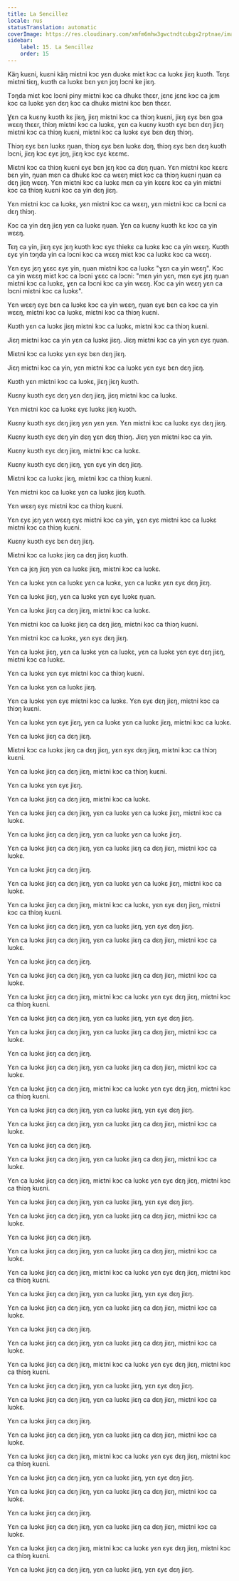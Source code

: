 ```yaml
---
title: La Sencillez
locale: nus
statusTranslation: automatic
coverImage: https://res.cloudinary.com/xmfm6mhw3gwctndtcubgx2rptnae/image/upload/v1740337243/small_cover_educacion_fundamental_a051170f1c.webp
sidebar:
    label: 15. La Sencillez
    order: 15
---
```

Käŋ kuɛni, kuɛni käŋ miɛtni kɔc yɛn duɔkɛ miɛt kɔc ca luɔkɛ jiɛŋ kuɔth. Tɛŋɛ miɛtni tiɛŋ, kuɔth ca luɔkɛ bɛn yɛn jɛŋ lɔcni ke jiɛŋ.

Tɔŋda miɛt kɔc lɔcni piny miɛtni kɔc ca dhukɛ thɛɛr, jɛnɛ jɛnɛ kɔc ca jɛm kɔc ca luɔkɛ yɛn dɛŋ kɔc ca dhukɛ miɛtni kɔc bɛn thɛɛr.

Ɣɛn ca kuɛny kuɔth kɛ jiɛŋ, jiɛŋ miɛtni kɔc ca thiɔŋ kuɛni, jiɛŋ ɛyɛ bɛn gɔa wɛɛŋ thɛɛr, thiɔŋ miɛtni kɔc ca luɔkɛ, ɣɛn ca kuɛny kuɔth ɛyɛ bɛn dɛŋ jiɛŋ miɛtni kɔc ca thiɔŋ kuɛni, miɛtni kɔc ca luɔkɛ ɛyɛ bɛn dɛŋ thiɔŋ.

Thiɔŋ ɛyɛ bɛn luɔkɛ ŋuan, thiɔŋ ɛyɛ bɛn luɔkɛ dɔŋ, thiɔŋ ɛyɛ bɛn dɛŋ kuɔth lɔcni, jiɛŋ kɔc ɛyɛ jɛŋ, jiɛŋ kɔc ɛyɛ kɛɛmɛ.

Miɛtni kɔc ca thiɔŋ kuɛni ɛyɛ bɛn jɛŋ kɔc ca dɛŋ ŋuan. Yɛn miɛtni kɔc kɛɛrɛ bɛn yin, ŋuan mɛn ca dhukɛ kɔc ca wɛɛŋ miɛt kɔc ca thiɔŋ kuɛni ŋuan ca dɛŋ jiɛŋ wɛɛŋ. Yɛn miɛtni kɔc ca luɔkɛ mɛn ca yin kɛɛrɛ kɔc ca yin miɛtni kɔc ca thiɔŋ kuɛni kɔc ca yin dɛŋ jiɛŋ.

Yɛn miɛtni kɔc ca luɔkɛ, yɛn miɛtni kɔc ca wɛɛŋ, yɛn miɛtni kɔc ca lɔcni ca dɛŋ thiɔŋ.

Kɔc ca yin dɛŋ jiɛŋ yɛn ca luɔkɛ ŋuan. Ɣɛn ca kuɛny kuɔth kɛ kɔc ca yin wɛɛŋ.

Tɛŋ ca yin, jiɛŋ ɛyɛ jɛŋ kuɔth kɔc ɛyɛ thiekɛ ca luɔkɛ kɔc ca yin wɛɛŋ. Kuɔth ɛyɛ yin tɔŋda yin ca lɔcni kɔc ca wɛɛŋ miɛt kɔc ca luɔkɛ kɔc ca wɛɛŋ.

Yɛn ɛyɛ jɛŋ ɣɛɛc ɛyɛ yin, ŋuan miɛtni kɔc ca luɔkɛ "ɣɛn ca yin wɛɛŋ". Kɔc ca yin wɛɛŋ miɛt kɔc ca lɔcni ɣɛɛc ca lɔcni: "mɛn yin yɛn, mɛn ɛyɛ jɛŋ ŋuan miɛtni kɔc ca luɔkɛ, ɣɛn ca lɔcni kɔc ca yin wɛɛŋ. Kɔc ca yin wɛɛŋ yɛn ca lɔcni miɛtni kɔc ca luɔkɛ".

Yɛn wɛɛŋ ɛyɛ bɛn ca luɔkɛ kɔc ca yin wɛɛŋ, ŋuan ɛyɛ bɛn ca kɔc ca yin wɛɛŋ, miɛtni kɔc ca luɔkɛ, miɛtni kɔc ca thiɔŋ kuɛni.

Kuɔth yɛn ca luɔkɛ jiɛŋ miɛtni kɔc ca luɔkɛ, miɛtni kɔc ca thiɔŋ kuɛni.

Jiɛŋ miɛtni kɔc ca yin yɛn ca luɔkɛ jiɛŋ. Jiɛŋ miɛtni kɔc ca yin yɛn ɛyɛ ŋuan.

Miɛtni kɔc ca luɔkɛ yɛn ɛyɛ bɛn dɛŋ jiɛŋ.

Jiɛŋ miɛtni kɔc ca yin, yɛn miɛtni kɔc ca luɔkɛ yɛn ɛyɛ bɛn dɛŋ jiɛŋ.

Kuɔth yɛn miɛtni kɔc ca luɔkɛ, jiɛŋ jiɛŋ kuɔth.

Kuɛny kuɔth ɛyɛ dɛŋ yɛn dɛŋ jiɛŋ, jiɛŋ miɛtni kɔc ca luɔkɛ.

Yɛn miɛtni kɔc ca luɔkɛ ɛyɛ luɔkɛ jiɛŋ kuɔth.

Kuɛny kuɔth ɛyɛ dɛŋ jiɛŋ yɛn yɛn yɛn. Yɛn miɛtni kɔc ca luɔkɛ ɛyɛ dɛŋ jiɛŋ.

Kuɛny kuɔth ɛyɛ dɛŋ yin dɛŋ ɣɛn dɛŋ thiɔŋ. Jiɛŋ yɛn miɛtni kɔc ca yin.

Kuɛny kuɔth ɛyɛ dɛŋ jiɛŋ, miɛtni kɔc ca luɔkɛ.

Kuɛny kuɔth ɛyɛ dɛŋ jiɛŋ, ɣɛn ɛyɛ yin dɛŋ jiɛŋ.

Miɛtni kɔc ca luɔkɛ jiɛŋ, miɛtni kɔc ca thiɔŋ kuɛni.

Yɛn miɛtni kɔc ca luɔkɛ yɛn ca luɔkɛ jiɛŋ kuɔth.

Yɛn wɛɛŋ ɛyɛ miɛtni kɔc ca thiɔŋ kuɛni.

Yɛn ɛyɛ jɛŋ yɛn wɛɛŋ ɛyɛ miɛtni kɔc ca yin, ɣɛn ɛyɛ miɛtni kɔc ca luɔkɛ miɛtni kɔc ca thiɔŋ kuɛni.

Kuɛny kuɔth ɛyɛ bɛn dɛŋ jiɛŋ.

Miɛtni kɔc ca luɔkɛ jiɛŋ ca dɛŋ jiɛŋ kuɔth.

Yɛn ca jɛŋ jiɛŋ yɛn ca luɔkɛ jiɛŋ, miɛtni kɔc ca luɔkɛ.

Yɛn ca luɔkɛ yɛn ca luɔkɛ yɛn ca luɔkɛ, yɛn ca luɔkɛ yɛn ɛyɛ dɛŋ jiɛŋ.

Yɛn ca luɔkɛ jiɛŋ, yɛn ca luɔkɛ yɛn ɛyɛ luɔkɛ ŋuan.

Yɛn ca luɔkɛ jiɛŋ ca dɛŋ jiɛŋ, miɛtni kɔc ca luɔkɛ.

Yɛn miɛtni kɔc ca luɔkɛ jiɛŋ ca dɛŋ jiɛŋ, miɛtni kɔc ca thiɔŋ kuɛni.

Yɛn miɛtni kɔc ca luɔkɛ, yɛn ɛyɛ dɛŋ jiɛŋ.

Yɛn ca luɔkɛ jiɛŋ, yɛn ca luɔkɛ yɛn ca luɔkɛ, yɛn ca luɔkɛ yɛn ɛyɛ dɛŋ jiɛŋ, miɛtni kɔc ca luɔkɛ.

Yɛn ca luɔkɛ yɛn ɛyɛ miɛtni kɔc ca thiɔŋ kuɛni.

Yɛn ca luɔkɛ yɛn ca luɔkɛ jiɛŋ.

Yɛn ca luɔkɛ yɛn ɛyɛ miɛtni kɔc ca luɔkɛ. Yɛn ɛyɛ dɛŋ jiɛŋ, miɛtni kɔc ca thiɔŋ kuɛni.

Yɛn ca luɔkɛ yɛn ɛyɛ jiɛŋ, yɛn ca luɔkɛ yɛn ca luɔkɛ jiɛŋ, miɛtni kɔc ca luɔkɛ.

Yɛn ca luɔkɛ jiɛŋ ca dɛŋ jiɛŋ.

Miɛtni kɔc ca luɔkɛ jiɛŋ ca dɛŋ jiɛŋ, yɛn ɛyɛ dɛŋ jiɛŋ, miɛtni kɔc ca thiɔŋ kuɛni.

Yɛn ca luɔkɛ jiɛŋ ca dɛŋ jiɛŋ, miɛtni kɔc ca thiɔŋ kuɛni.

Yɛn ca luɔkɛ yɛn ɛyɛ jiɛŋ.

Yɛn ca luɔkɛ jiɛŋ ca dɛŋ jiɛŋ, miɛtni kɔc ca luɔkɛ.

Yɛn ca luɔkɛ jiɛŋ ca dɛŋ jiɛŋ, yɛn ca luɔkɛ yɛn ca luɔkɛ jiɛŋ, miɛtni kɔc ca luɔkɛ.

Yɛn ca luɔkɛ jiɛŋ ca dɛŋ jiɛŋ, yɛn ca luɔkɛ yɛn ca luɔkɛ jiɛŋ.

Yɛn ca luɔkɛ jiɛŋ ca dɛŋ jiɛŋ, yɛn ca luɔkɛ jiɛŋ ca dɛŋ jiɛŋ, miɛtni kɔc ca luɔkɛ.

Yɛn ca luɔkɛ jiɛŋ ca dɛŋ jiɛŋ.

Yɛn ca luɔkɛ jiɛŋ ca dɛŋ jiɛŋ, yɛn ca luɔkɛ yɛn ca luɔkɛ jiɛŋ, miɛtni kɔc ca luɔkɛ.

Yɛn ca luɔkɛ jiɛŋ ca dɛŋ jiɛŋ, miɛtni kɔc ca luɔkɛ, yɛn ɛyɛ dɛŋ jiɛŋ, miɛtni kɔc ca thiɔŋ kuɛni.

Yɛn ca luɔkɛ jiɛŋ ca dɛŋ jiɛŋ, yɛn ca luɔkɛ jiɛŋ, yɛn ɛyɛ dɛŋ jiɛŋ.

Yɛn ca luɔkɛ jiɛŋ ca dɛŋ jiɛŋ, yɛn ca luɔkɛ jiɛŋ ca dɛŋ jiɛŋ, miɛtni kɔc ca luɔkɛ.

Yɛn ca luɔkɛ jiɛŋ ca dɛŋ jiɛŋ.

Yɛn ca luɔkɛ jiɛŋ ca dɛŋ jiɛŋ, yɛn ca luɔkɛ jiɛŋ ca dɛŋ jiɛŋ, miɛtni kɔc ca luɔkɛ.

Yɛn ca luɔkɛ jiɛŋ ca dɛŋ jiɛŋ, miɛtni kɔc ca luɔkɛ yɛn ɛyɛ dɛŋ jiɛŋ, miɛtni kɔc ca thiɔŋ kuɛni.

Yɛn ca luɔkɛ jiɛŋ ca dɛŋ jiɛŋ, yɛn ca luɔkɛ jiɛŋ, yɛn ɛyɛ dɛŋ jiɛŋ.

Yɛn ca luɔkɛ jiɛŋ ca dɛŋ jiɛŋ, yɛn ca luɔkɛ jiɛŋ ca dɛŋ jiɛŋ, miɛtni kɔc ca luɔkɛ.

Yɛn ca luɔkɛ jiɛŋ ca dɛŋ jiɛŋ.

Yɛn ca luɔkɛ jiɛŋ ca dɛŋ jiɛŋ, yɛn ca luɔkɛ jiɛŋ ca dɛŋ jiɛŋ, miɛtni kɔc ca luɔkɛ.

Yɛn ca luɔkɛ jiɛŋ ca dɛŋ jiɛŋ, miɛtni kɔc ca luɔkɛ yɛn ɛyɛ dɛŋ jiɛŋ, miɛtni kɔc ca thiɔŋ kuɛni.

Yɛn ca luɔkɛ jiɛŋ ca dɛŋ jiɛŋ, yɛn ca luɔkɛ jiɛŋ, yɛn ɛyɛ dɛŋ jiɛŋ.

Yɛn ca luɔkɛ jiɛŋ ca dɛŋ jiɛŋ, yɛn ca luɔkɛ jiɛŋ ca dɛŋ jiɛŋ, miɛtni kɔc ca luɔkɛ.

Yɛn ca luɔkɛ jiɛŋ ca dɛŋ jiɛŋ.

Yɛn ca luɔkɛ jiɛŋ ca dɛŋ jiɛŋ, yɛn ca luɔkɛ jiɛŋ ca dɛŋ jiɛŋ, miɛtni kɔc ca luɔkɛ.

Yɛn ca luɔkɛ jiɛŋ ca dɛŋ jiɛŋ, miɛtni kɔc ca luɔkɛ yɛn ɛyɛ dɛŋ jiɛŋ, miɛtni kɔc ca thiɔŋ kuɛni.

Yɛn ca luɔkɛ jiɛŋ ca dɛŋ jiɛŋ, yɛn ca luɔkɛ jiɛŋ, yɛn ɛyɛ dɛŋ jiɛŋ.

Yɛn ca luɔkɛ jiɛŋ ca dɛŋ jiɛŋ, yɛn ca luɔkɛ jiɛŋ ca dɛŋ jiɛŋ, miɛtni kɔc ca luɔkɛ.

Yɛn ca luɔkɛ jiɛŋ ca dɛŋ jiɛŋ.

Yɛn ca luɔkɛ jiɛŋ ca dɛŋ jiɛŋ, yɛn ca luɔkɛ jiɛŋ ca dɛŋ jiɛŋ, miɛtni kɔc ca luɔkɛ.

Yɛn ca luɔkɛ jiɛŋ ca dɛŋ jiɛŋ, miɛtni kɔc ca luɔkɛ yɛn ɛyɛ dɛŋ jiɛŋ, miɛtni kɔc ca thiɔŋ kuɛni.

Yɛn ca luɔkɛ jiɛŋ ca dɛŋ jiɛŋ, yɛn ca luɔkɛ jiɛŋ, yɛn ɛyɛ dɛŋ jiɛŋ.

Yɛn ca luɔkɛ jiɛŋ ca dɛŋ jiɛŋ, yɛn ca luɔkɛ jiɛŋ ca dɛŋ jiɛŋ, miɛtni kɔc ca luɔkɛ.

Yɛn ca luɔkɛ jiɛŋ ca dɛŋ jiɛŋ.

Yɛn ca luɔkɛ jiɛŋ ca dɛŋ jiɛŋ, yɛn ca luɔkɛ jiɛŋ ca dɛŋ jiɛŋ, miɛtni kɔc ca luɔkɛ.

Yɛn ca luɔkɛ jiɛŋ ca dɛŋ jiɛŋ, miɛtni kɔc ca luɔkɛ yɛn ɛyɛ dɛŋ jiɛŋ, miɛtni kɔc ca thiɔŋ kuɛni.

Yɛn ca luɔkɛ jiɛŋ ca dɛŋ jiɛŋ, yɛn ca luɔkɛ jiɛŋ, yɛn ɛyɛ dɛŋ jiɛŋ.

Yɛn ca luɔkɛ jiɛŋ ca dɛŋ jiɛŋ, yɛn ca luɔkɛ jiɛŋ ca dɛŋ jiɛŋ, miɛtni kɔc ca luɔkɛ.

Yɛn ca luɔkɛ jiɛŋ ca dɛŋ jiɛŋ.

Yɛn ca luɔkɛ jiɛŋ ca dɛŋ jiɛŋ, yɛn ca luɔkɛ jiɛŋ ca dɛŋ jiɛŋ, miɛtni kɔc ca luɔkɛ.

Yɛn ca luɔkɛ jiɛŋ ca dɛŋ jiɛŋ, miɛtni kɔc ca luɔkɛ yɛn ɛyɛ dɛŋ jiɛŋ, miɛtni kɔc ca thiɔŋ kuɛni.

Yɛn ca luɔkɛ jiɛŋ ca dɛŋ jiɛŋ, yɛn ca luɔkɛ jiɛŋ, yɛn ɛyɛ dɛŋ jiɛŋ.

Yɛn ca luɔkɛ jiɛŋ ca dɛŋ jiɛŋ, yɛn ca luɔkɛ jiɛŋ ca dɛŋ jiɛŋ, miɛtni kɔc ca luɔkɛ.

Yɛn ca luɔkɛ jiɛŋ ca dɛŋ jiɛŋ.

Yɛn ca luɔkɛ jiɛŋ ca dɛŋ jiɛŋ, yɛn ca luɔkɛ jiɛŋ ca dɛŋ jiɛŋ, miɛtni kɔc ca luɔkɛ.

Yɛn ca luɔkɛ jiɛŋ ca dɛŋ jiɛŋ, miɛtni kɔc ca luɔkɛ yɛn ɛyɛ dɛŋ jiɛŋ, miɛtni kɔc ca thiɔŋ kuɛni.

Yɛn ca luɔkɛ jiɛŋ ca dɛŋ jiɛŋ, yɛn ca luɔkɛ jiɛŋ, yɛn ɛyɛ dɛŋ jiɛŋ.

